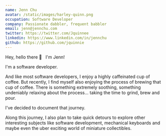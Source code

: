 ```yaml
---
name: Jenn Chu
avatar: /static/images/harley-quinn.png
occupation: Software Developer
company: Passionate dabbler, frequent babbler
email: jenn@jennchu.com
twitter: https://twitter.com/Jquinnee
linkedin: https://www.linkedin.com/in/jennchu
github: https://github.com/jquinnie
---
```


Hey, hello there 👋 &nbsp; I'm Jenn!

I'm a software developer.

And like most software developers, I enjoy a highly caffeinated cup of coffee. But recently, I find myself also enjoying the process of brewing that cup of coffee. There is something extremely soothing, something undeniably relaxing about the process... taking the time to grind, brew and pour.

I've decided to document that journey.

Along this journey, I also plan to take quick detours to explore other interesting subjects like software development, mechanical keyboards and maybe even the uber exciting world of miniature collectibles.
